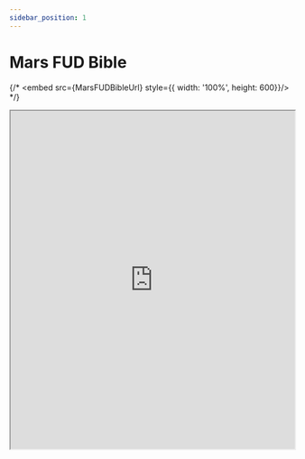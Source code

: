 ```yaml
---
sidebar_position: 1
---
```



# Mars FUD Bible

{/* <embed src={MarsFUDBibleUrl} style={{ width: '100%', height: 600}}/> */}

<iframe
    src="https://drive.google.com/file/d/1UWuJWJ8bGd61AKNF9Od5h7pu1ak4q_h1/preview"
    width="100%"
    height="600"
>
</iframe>
